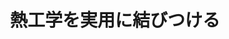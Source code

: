 ﻿---
title: "熱工学を実用に結びつける"
category: "工学院"
vol: 20
interviewee: "黒崎・佐藤 "
url: ""
tags: []
pdf: "20-4.pdf"
career: ""
preface: "みなさんは、「熱」と聞いて何を思いつくだろうか。沸騰した湯などのごく日常的な物事が頭に浮ぶだろう。事実、熱に関する問題は、私たちの生活に密着しているものが多い。なぜなら、この世界のあらゆる現象には熱の収支が必ずといってよいほど伴うからだ。例えば、一見熱とは無関係に見えるコンピュータの世界ですら、熱はとても重要な問題である。スーパーコンピュータのチップの単位面積当たりの発熱量は、原発のそれに匹敵する。従って、発生する熱を効率よく放熱することは不可避な問題である。このように熱工学にはとても身近な問題が多いが、個々の問題に注目すると、まだ解明されていないものが多くある（1993年10月当時）。今回は、「熱」の種々の課題を研究なさっている黒崎晏夫教授にお話をうかがった。"
---

